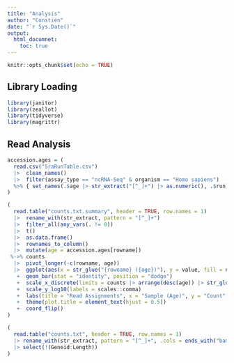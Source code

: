 ```yaml
---
title: "Analysis"
author: "Constien"
date: "`r Sys.Date()`"
output:
  html_documnet:
    toc: true
---
```


```r
knitr::opts_chunk$set(echo = TRUE)
```

## Library Loading

```r
library(janitor)
library(zeallot)
library(tidyverse)
library(magrittr)
```

## Read Analysis

```r
accession.ages = (
  read.csv("SraRunTable.csv")
  |>  clean_names()
  |>  filter(assay_type == "ncRNA-Seq" & organism == "Homo sapiens")
  %>% { set_names(.$age |> str_extract("[^_]+") |> as.numeric(), .$run) }
)

(
  read.table("counts.txt.summary", header = TRUE, row.names = 1)
  |>  rename_with(str_extract, pattern = "[^_]+")
  |>  filter_all(any_vars(. != 0))
  |>  t()
  |>  as.data.frame()
  |>  rownames_to_column()
  |>  mutate(age = accession.ages[rowname])
 %->% counts
  |>  pivot_longer(-c(rowname, age))
  |>  ggplot(aes(x = str_glue("{rowname} ({age})"), y = value, fill = name))
   +  geom_bar(stat = "identity", position = "dodge")
   +  scale_x_discrete(limits = counts |> arrange(desc(age)) |> str_glue_data("{rowname} ({age})"))
   +  scale_y_log10(labels = scales::comma)
   +  labs(title = "Read Assignments", x = "Sample (Age)", y = "Count", fill = "Assignment")
   +  theme(plot.title = element_text(hjust = 0.5))
   +  coord_flip()
)
```


```r
(
  read.table("counts.txt", header = TRUE, row.names = 1)
  |> rename_with(str_extract, pattern = "[^_]+", .cols = ends_with("bam"))
  |> select(!(Geneid:Length))
)
```